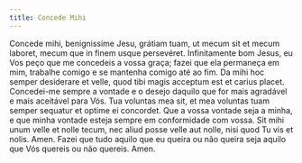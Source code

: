 ```yaml
---
title: Concede Mihi
---
```


<div class="grid grid-cols-2 gap-5">
  <span class="text-justify">
    Concede mihi, benignissime Jesu, grátiam tuam, ut mecum sit et mecum
    laboret, mecum que in finem usque persevéret.
  </span>
  <span class="text-justify">
    Infinitamente bom Jesus, eu Vos peço que me concedeis a vossa graça; fazei
    que ela permaneça em mim, trabalhe comigo e se mantenha comigo até ao fim.
  </span>
  <span class="text-justify">
    Da mihi hoc semper desiderare et velle, quod tibi magis acceptum est et
    carius placet.
  </span>
  <span class="text-justify">
    Concedei-me sempre a vontade e o desejo daquilo que for mais agradável e
    mais aceitável para Vós.
  </span>
  <span class="text-justify">
    Tua voluntas mea sit, et mea voluntas tuam semper sequatur et optime ei
    concordet.
  </span>
  <span class="text-justify">
    Que a vossa vontade seja a minha, e que minha vontade esteja sempre em
    conformidade com vossa.
  </span>
  <span class="text-justify">
    Sit mihi unum velle et nolle tecum, nec aliud posse velle aut nolle, nisi
    quod Tu vis et nolis. Amen.
  </span>
  <span class="text-justify">
    Fazei que tudo aquilo que eu queira ou não queira seja aquilo que Vós
    quereis ou não quereis. Amen.
  </span>
</div>
